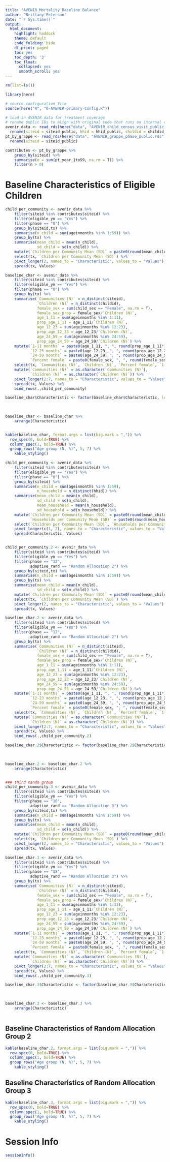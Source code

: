 ```yaml
---
title: "AVENIR Mortality Baseline Balance"
author: "Brittany Peterson"
date: "`r Sys.time()`"
output: 
  html_document:
    highlight: haddock
    theme: default
    code_folding: hide
    df_print: paged
    toc: yes
    toc_depth: '3'
    toc_float:
      collapsed: yes
      smooth_scroll: yes
---
```


```r
rm(list=ls())

library(here)

# source configuration file
source(here("R", "0-AVENIR-primary-Config.R"))

# load in AVENIR data for treatment coverage
# rename public IDs to align with original code that runs on internal data
avenir_data <- read_rds(here("data", "AVENIR_child_census_visit_public.rds")) %>%
  rename(siteid = siteid_public, hhid = hhid_public, childid = childid_public)
pt_by_grappe <- read_rds(here("data", "AVENIR_grappe_phase_public.rds")) %>%
  rename(siteid = siteid_public)

contributes <- pt_by_grappe %>%
    group_by(siteid) %>%
    summarise(n = sum(pt_year_1to59, na.rm = T)) %>%
    filter(n > 0)


```     


# Baseline Characteristics of Eligible Children
```r

child_per_community <- avenir_data %>%
    filter(siteid %in% contributes$siteid) %>%
    filter(eligible_yn == "Yes") %>%
    filter(phase == "0") %>%
    group_by(siteid,tx) %>%
    summarise(n_child = sum(ageinmonths %in% 1:59)) %>%
    group_by(tx) %>%
    summarise(mean_child = mean(n_child),
              sd_child = sd(n_child)) %>%
    mutate(`Children per Community Mean (SD)` = paste0(round(mean_child,2), " (", round(sd_child,2), ")")) %>%
    select(tx, `Children per Community Mean (SD)`) %>%
    pivot_longer(2, names_to = "Characteristic", values_to = "Values") %>%
    spread(tx, Values)

baseline_char <- avenir_data %>%
    filter(siteid %in% contributes$siteid) %>%
    filter(eligible_yn == "Yes") %>%
    filter(phase == "0") %>%
    group_by(tx) %>%
    summarise(`Communities (N)` = n_distinct(siteid),
              `Children (N)` = n_distinct(childid),
              female_sex = sum(child_sex == "Female", na.rm = T),
              female_sex_prop = female_sex/`Children (N)`,
              age_1_11 = sum(ageinmonths %in% 1:11),
              prop_age_1_11 = age_1_11/`Children (N)`,
              age_12_23 = sum(ageinmonths %in% 12:23),
              prop_age_12_23 = age_12_23/`Children (N)`,
              age_24_59 = sum(ageinmonths %in% 24:59),
              prop_age_24_59 = age_24_59/`Children (N)`) %>%
    mutate(`1-11 months` = paste0(age_1_11, ", ", round(prop_age_1_11*100,2), "%"),
           `12-23 months` = paste0(age_12_23, ", ", round(prop_age_12_23*100,2), "%"),
           `24-59 months` = paste0(age_24_59, ", ", round(prop_age_24_59*100,2), "%"),
           `Percent female` = paste0(female_sex, ", ", round(female_sex_prop*100,2), "%")) %>%
    select(tx, `Communities (N)`, `Children (N)`, `Percent female`, `1-11 months`, `12-23 months`, `24-59 months`) %>%
    mutate(`Communities (N)` = as.character(`Communities (N)`),
           `Children (N)` = as.character(`Children (N)`)) %>%
    pivot_longer(2:7, names_to = "Characteristic", values_to = "Values") %>%
    spread(tx, Values) %>%
    bind_rows(.,child_per_community)

baseline_char$Characteristic <- factor(baseline_char$Characteristic, levels = c("Communities (N)", "Children (N)", "Children per Community Mean (SD)",
                                                                                "Percent female", "1-11 months", "12-23 months", 
                                                                                "24-59 months"))

baseline_char <- baseline_char %>%
    arrange(Characteristic)


kable(baseline_char, format.args = list(big.mark = ",")) %>%
  row_spec(0, bold=TRUE) %>%
  column_spec(1, bold=TRUE) %>%
  group_rows("Age group (N, %)", 5, 7) %>%
    kable_styling()


```     


```r

child_per_community <- avenir_data %>%
    filter(siteid %in% contributes$siteid) %>%
    filter(eligible_yn == "Yes") %>%
    filter(phase == "0") %>%
    group_by(siteid) %>%
    summarise(n_child = sum(ageinmonths %in% 1:59),
              n_household = n_distinct(hhid)) %>%
    summarise(mean_child = mean(n_child),
              sd_child = sd(n_child),
              mean_household = mean(n_household),
              sd_household = sd(n_household)) %>%
    mutate(`Children per Community Mean (SD)` = paste0(round(mean_child, 2), " (", round(sd_child, 2), ")"),
           `Households per Community Mean (SD)` = paste0(round(mean_household, 2), " (", round(sd_household, 2), ")")) %>%
    select(`Children per Community Mean (SD)`, `Households per Community Mean (SD)`) %>%
    pivot_longer(c(1, 2), names_to = "Characteristic", values_to = "Values") %>%
    spread(Characteristic, Values)



```     


```r

child_per_community.2 <- avenir_data %>%
    filter(siteid %in% contributes$siteid) %>%
    filter(eligible_yn == "Yes") %>%
    filter(phase == "12",
           adaptive_rand == "Random Allocation 2") %>%
    group_by(siteid,tx) %>%
    summarise(n_child = sum(ageinmonths %in% 1:59)) %>%
    group_by(tx) %>%
    summarise(mean_child = mean(n_child),
              sd_child = sd(n_child)) %>%
    mutate(`Children per Community Mean (SD)` = paste0(round(mean_child,2), " (", round(sd_child,2), ")")) %>%
    select(tx, `Children per Community Mean (SD)`) %>%
    pivot_longer(2, names_to = "Characteristic", values_to = "Values") %>%
    spread(tx, Values)

baseline_char.2 <- avenir_data %>%
    filter(siteid %in% contributes$siteid) %>%
    filter(eligible_yn == "Yes") %>%
    filter(phase == "12",
           adaptive_rand == "Random Allocation 2") %>%
    group_by(tx) %>%
    summarise(`Communities (N)` = n_distinct(siteid),
              `Children (N)` = n_distinct(childid),
              female_sex = sum(child_sex == "Female", na.rm = T),
              female_sex_prop = female_sex/`Children (N)`,
              age_1_11 = sum(ageinmonths %in% 1:11),
              prop_age_1_11 = age_1_11/`Children (N)`,
              age_12_23 = sum(ageinmonths %in% 12:23),
              prop_age_12_23 = age_12_23/`Children (N)`,
              age_24_59 = sum(ageinmonths %in% 24:59),
              prop_age_24_59 = age_24_59/`Children (N)`) %>%
    mutate(`1-11 months` = paste0(age_1_11, ", ", round(prop_age_1_11*100,2), "%"),
           `12-23 months` = paste0(age_12_23, ", ", round(prop_age_12_23*100,2), "%"),
           `24-59 months` = paste0(age_24_59, ", ", round(prop_age_24_59*100,2), "%"),
           `Percent female` = paste0(female_sex, ", ", round(female_sex_prop*100,2), "%")) %>%
    select(tx, `Communities (N)`, `Children (N)`, `Percent female`, `1-11 months`, `12-23 months`, `24-59 months`) %>%
    mutate(`Communities (N)` = as.character(`Communities (N)`),
           `Children (N)` = as.character(`Children (N)`)) %>%
    pivot_longer(2:7, names_to = "Characteristic", values_to = "Values") %>%
    spread(tx, Values) %>%
    bind_rows(.,child_per_community.2)

baseline_char.2$Characteristic <- factor(baseline_char.2$Characteristic, levels = c("Communities (N)", "Children (N)", "Children per Community Mean (SD)",
                                                                                "Percent female", "1-11 months", "12-23 months", 
                                                                                "24-59 months"))

baseline_char.2 <- baseline_char.2 %>%
    arrange(Characteristic)


### third rando group
child_per_community.3 <- avenir_data %>%
    filter(siteid %in% contributes$siteid) %>%
    filter(eligible_yn == "Yes") %>%
    filter(phase == "18",
           adaptive_rand == "Random Allocation 3") %>%
    group_by(siteid,tx) %>%
    summarise(n_child = sum(ageinmonths %in% 1:59)) %>%
    group_by(tx) %>%
    summarise(mean_child = mean(n_child),
              sd_child = sd(n_child)) %>%
    mutate(`Children per Community Mean (SD)` = paste0(round(mean_child,2), " (", round(sd_child,2), ")")) %>%
    select(tx, `Children per Community Mean (SD)`) %>%
    pivot_longer(2, names_to = "Characteristic", values_to = "Values") %>%
    spread(tx, Values)

baseline_char.3 <- avenir_data %>%
    filter(siteid %in% contributes$siteid) %>%
    filter(eligible_yn == "Yes") %>%
    filter(phase == "18",
           adaptive_rand == "Random Allocation 3") %>%
    group_by(tx) %>%
    summarise(`Communities (N)` = n_distinct(siteid),
              `Children (N)` = n_distinct(childid),
              female_sex = sum(child_sex == "Female", na.rm = T),
              female_sex_prop = female_sex/`Children (N)`,
              age_1_11 = sum(ageinmonths %in% 1:11),
              prop_age_1_11 = age_1_11/`Children (N)`,
              age_12_23 = sum(ageinmonths %in% 12:23),
              prop_age_12_23 = age_12_23/`Children (N)`,
              age_24_59 = sum(ageinmonths %in% 24:59),
              prop_age_24_59 = age_24_59/`Children (N)`) %>%
    mutate(`1-11 months` = paste0(age_1_11, ", ", round(prop_age_1_11*100,2), "%"),
           `12-23 months` = paste0(age_12_23, ", ", round(prop_age_12_23*100,2), "%"),
           `24-59 months` = paste0(age_24_59, ", ", round(prop_age_24_59*100,2), "%"),
           `Percent female` = paste0(female_sex, ", ", round(female_sex_prop*100,2), "%")) %>%
    select(tx, `Communities (N)`, `Children (N)`, `Percent female`, `1-11 months`, `12-23 months`, `24-59 months`) %>%
    mutate(`Communities (N)` = as.character(`Communities (N)`),
           `Children (N)` = as.character(`Children (N)`)) %>%
    pivot_longer(2:7, names_to = "Characteristic", values_to = "Values") %>%
    spread(tx, Values) %>%
    bind_rows(.,child_per_community.3)

baseline_char.3$Characteristic <- factor(baseline_char.3$Characteristic, levels = c("Communities (N)", "Children (N)", "Children per Community Mean (SD)",
                                                                                "Percent female", "1-11 months", "12-23 months", 
                                                                                "24-59 months"))

baseline_char.3 <- baseline_char.3 %>%
    arrange(Characteristic)



```      

## Baseline Characteristics of Random Allocation Group 2

```r

kable(baseline_char.2, format.args = list(big.mark = ",")) %>%
  row_spec(0, bold=TRUE) %>%
  column_spec(1, bold=TRUE) %>%
  group_rows("Age group (N, %)", 5, 7) %>%
    kable_styling()

```     

## Baseline Characteristics of Random Allocation Group 3

```r

kable(baseline_char.3, format.args = list(big.mark = ",")) %>%
  row_spec(0, bold=TRUE) %>%
  column_spec(1, bold=TRUE) %>%
  group_rows("Age group (N, %)", 5, 7) %>%
    kable_styling()

```     

# Session Info
```r
sessionInfo()
```
